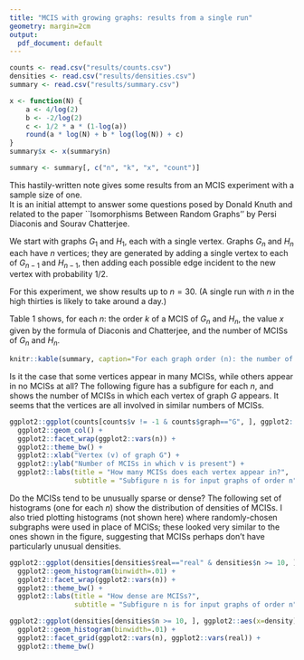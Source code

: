 ```yaml
---
title: "MCIS with growing graphs: results from a single run"
geometry: margin=2cm
output:
  pdf_document: default
---
```


```r
counts <- read.csv("results/counts.csv")
densities <- read.csv("results/densities.csv")
summary <- read.csv("results/summary.csv")

x <- function(N) {
    a <- 4/log(2)
    b <- -2/log(2)
    c <- 1/2 * a * (1-log(a))
    round(a * log(N) + b * log(log(N)) + c)
}
summary$x <- x(summary$n)

summary <- summary[, c("n", "k", "x", "count")]
```

This hastily-written note gives some results from an MCIS experiment with a sample size of one.  
It is an initial attempt to answer some questions posed by Donald Knuth and related to the
paper ``Isomorphisms Between Random Graphs'' by Persi Diaconis and Sourav Chatterjee.

We start with graphs $G_1$ and $H_1$, each with a single vertex.  Graphs $G_n$ and $H_n$
each have $n$ vertices; they are generated by adding a single vertex to each of $G_{n-1}$
and $H_{n-1}$, then adding each possible edge incident to the new vertex with probability $1/2$.

For this experiment, we show results up to $n=30$.  (A single run with $n$ in the high thirties
is likely to take around a day.)

Table 1 shows, for each $n$: the order $k$ of a MCIS of $G_n$ and $H_n$, the value $x$
given by the formula of Diaconis and Chatterjee, and the number of MCISs of $G_n$ and $H_n$.

```r
knitr::kable(summary, caption="For each graph order (n): the number of vertices in an MCIS (k), predicted number of vertices (x), and number of MCISs (count)")
```
\newpage

Is it the case that some vertices appear in many MCISs, while others appear in no MCISs at all?
The following figure has a subfigure for each $n$, and shows the number of MCISs in which each vertex
of graph $G$ appears.  It seems that the vertices are all involved in similar numbers of MCISs.

```r
ggplot2::ggplot(counts[counts$v != -1 & counts$graph=="G", ], ggplot2::aes(v, count)) +
  ggplot2::geom_col() +
  ggplot2::facet_wrap(ggplot2::vars(n)) +
  ggplot2::theme_bw() +
  ggplot2::xlab("Vertex (v) of graph G") +
  ggplot2::ylab("Number of MCISs in which v is present") +
  ggplot2::labs(title = "How many MCISs does each vertex appear in?",
                subtitle = "Subfigure n is for input graphs of order n")
```

\newpage

Do the MCISs tend to be unusually sparse or dense?  The following set of histograms (one for each $n$)
show the distribution of densities of MCISs.  I also tried plotting histograms (not shown here) where
randomly-chosen subgraphs were used in place of MCISs; these looked very similar to the ones shown in the
figure, suggesting that MCISs perhaps don't have particularly unusual densities.

```r
ggplot2::ggplot(densities[densities$real=="real" & densities$n >= 10, ], ggplot2::aes(x=density)) +
  ggplot2::geom_histogram(binwidth=.01) +
  ggplot2::facet_wrap(ggplot2::vars(n)) +
  ggplot2::theme_bw() +
  ggplot2::labs(title = "How dense are MCISs?",
                subtitle = "Subfigure n is for input graphs of order n")
```

```r
ggplot2::ggplot(densities[densities$n >= 10, ], ggplot2::aes(x=density)) +
  ggplot2::geom_histogram(binwidth=.01) +
  ggplot2::facet_grid(ggplot2::vars(n), ggplot2::vars(real)) +
  ggplot2::theme_bw()
```

